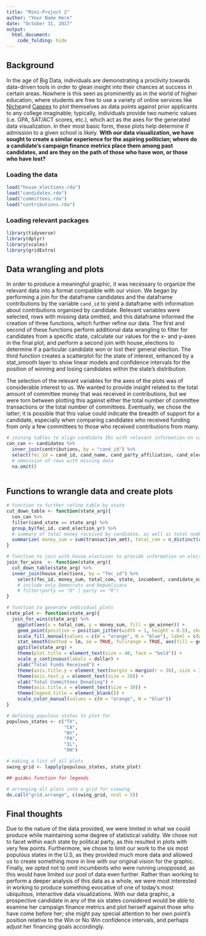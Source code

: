 ```yaml
---
title: "Mini-Project 2"
author: "Your Name Here"
date: "October 31, 2017"
output:
  html_document:
    code_folding: hide
---
```


## Background 

In the age of Big Data, individuals are demonstrating a proclivity towards data-driven tools in order to glean insight into their chances at success in certain areas. Nowhere is this seen as prominently as in the world of higher education, where students are free to use a variety of online services like [Niche](https://www.niche.com/colleges/admissions-calculator/)and [Cappex](https://www.cappex.com/hq/scattergram) to plot themselves as data points against prior applicants to any college imaginable; typically, individuals provide two numeric values (i.e. GPA, SAT/ACT scores, etc.), which act as the axes for the generated data visualization. In their most basic form, these plots help determine if admission to a given school is likely. **With our data visualization, we have sought to create a similar experience for the aspiring politician; where do a candidate’s campaign finance metrics place them among past candidates, and are they on the path of those who have won, or those who have lost?**

### Loading the data

```r
load("house_elections.rda")
load("candidates.rda")
load("committees.rda")
load("contributions.rda")
```

### Loading relevant packages
```r
library(tidyverse)
library(dplyr)
library(scales)
library(gridExtra)
```

## Data wrangling and plots

In order to produce a meaningful graphic, it was necessary to organize the relevant data into a format compatible with our vision. We began by performing a join for the dataframe candidates and the dataframe contributions by the variable `cand_id` to yield a dataframe with information about contributions organized by candidate. Relevant variables were selected, rows with missing data omitted, and this dataframe informed the creation of three functions, which further refine our data. The first and second of these functions perform additional data wrangling to filter for candidates from a specific state, calculate our values for the x- and y-axes in the final plot, and perform a second join with house_elections to determine if a particular candidate won or lost their general election. The third function creates a scatterplot for the state of interest, enhanced by a stat_smooth layer to show  linear models and confidence intervals for the position of winning and losing candidates within the state’s distribution. 

The selection of the relevant variables for the axes of the plots was of considerable interest to us. We wanted to provide insight related to the total amount of committee money that was received in contributions, but we were torn between plotting this against either the total number of committee transactions or the total number of committees. Eventually, we chose the latter; it is possible that this value could indicate the breadth of support for a candidate, especially when comparing candidates who received funding from only a few committees to those who received contributions from many. 


```r
# joining tables to align candidate IDs with relevant information on campaign contributions
con_can <- candidates %>%
  inner_join(contributions, by = "cand_id") %>%
  select(fec_id = cand_id, cand_name, cand_party_affiliation, cand_election_yr, cand_office_district,cand_st1, cand_city, cand_state, cand_zip, cmte_id, committee_name = name, committee_city = city, committee_state = state, transaction_dt, transaction_amt, tran_id) %>%
  # ommission of rows with missing data
  na.omit()
  
```

## Functions to wrangle data and create plots
```r

# function to further refine table by state
cut_down_table <- function(state_arg){
  con_can %>%
  filter(cand_state == state_arg) %>%
  group_by(fec_id, cand_election_yr) %>%
  # summary of total money received by candidate, as well as total number of committees contributing
  summarize( money_sum = sum(transaction_amt), total_com = n_distinct(committee_name))
}

# function to join with house_elections to provide information on election year and result
join_for_wins  <- function(state_arg){
  cut_down_table(state_arg) %>%
  inner_join(house_elections, by = "fec_id") %>%
    select(fec_id, money_sum, total_com, state, incumbent, candidate_name, party, ge_winner)
    # include only Democrats and Republicans
    # filter(party == "D" | party == "R")
}

# function to generate individual plots
state_plot <- function(state_arg){
  join_for_wins(state_arg) %>%
    ggplot(aes(x = total_com, y = money_sum, fill = ge_winner)) + 
    geom_point(position = position_jitter(width = 1, height = 0.5), shape = 21, color = "transparent", size = 3) + 
    scale_fill_manual(values = c(W = "orange", N = "blue"), label = c(W = "Win", N = "No Win")) + 
    stat_smooth(method = lm, se = TRUE, fullrange = TRUE, aes(fill = ge_winner, color = ge_winner), show.legend = FALSE) + 
    ggtitle(state_arg) +
    theme(plot.title = element_text(size = 40, face = "bold")) + 
    scale_y_continuous(labels = dollar) + 
    ylab("Total Funds Received") + 
    theme(axis.title.y = element_text(margin = margin(r = 30), size = 30)) + 
    theme(axis.text.y = element_text(size = 20)) +
    xlab("Total Committees Donating") +
    theme(axis.title.x = element_text(size = 30)) + 
    theme(legend.title = element_blank()) +
    scale_color_manual(values = c(W = "orange", N = "blue"))
}

# defining populous states to plot for
populous_states <- c("TX",
                     "CA",
                     "NY",
                     "PA",
                     "IL",
                     "OH")

# making a list of all plots
swing_grid <- lapply(populous_states, state_plot)

## guides function for legends 

# arranging all plots into a grid for viewing
do.call("grid.arrange", c(swing_grid, ncol = 3))

```

## Final thoughts

Due to the nature of the data provided, we were limited in what we could produce while maintaining some degree of statistical validity. We chose not to facet within each state by political party, as this resulted in plots with very few points. Furthermore, we chose to limit our work to the six most populous states in the U.S, as they provided much more data and allowed us to create something more in line with our original vision for the graphic. Finally, we opted not to omit incumbents who were running unopposed, as this would have limited our pool of data even further. Rather than working to perform a deeper analysis of this data as a whole, we were most interested in working to produce something evocative of one of today’s most ubiquitous, interactive data visualizations. With our data graphic, a prospective candidate in any of the six states considered would be able to examine her campaign finance metrics and plot herself against those who have come before her; she might pay special attention to her own point’s position relative to the Win or No Win confidence intervals, and perhaps adjust her financing goals accordingly. 

